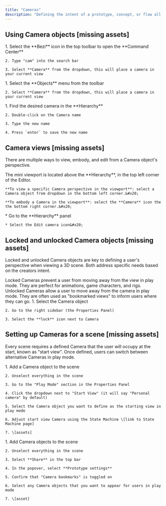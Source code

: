 ```yaml
---
title: "Cameras"
description: "Defining the intent of a prototype, concept, or flow all comes down to perspective. Use Cameras to save specific views and direct a users perspective in 3D. "
---
```


## Using Camera objects \[missing assets]

<AccordionGroup>
  <Accordion title="Adding Cameras using the Command Center" defaultOpen={false}>
    1. Select the **Bezi** icon in the top toolbar to open the **Command Center**

    2. Type "cam" into the search bar

    3. Select **Camera** from the dropdown, this will place a camera in your current view
  </Accordion>

  <Accordion title="Adding Cameras using the toolbar" defaultOpen={false}>
    1. Select the **Objects** menu from the toolbar

    2. Select **Camera** from the dropdown, this will place a camera in your current view
  </Accordion>

  <Accordion title="Renaming a Camera" defaultOpen={false}>
    1. Find the desired camera in the **Hierarchy**

    2. Double-click on the Camera name

    3. Type the new name

    4. Press `enter` to save the new name
  </Accordion>
</AccordionGroup>

## Camera views \[missing assets]

There are multiple ways to view, embody, and edit from a Camera object's perspective.

<AccordionGroup>
  <Accordion title="Viewing or embodying a Camera perspective" defaultOpen={false}>
    The mini viewport is located above the **Hierarchy**, in the top left corner of the Editor.&#x20;

    **To view a specific Camera perspective in the viewport**: select a Camera object from dropdown in the bottom left corner.&#x20;

    **To embody a Camera in the viewport**: select the **Camera** icon the the bottom right corner.&#x20;
  </Accordion>

  <Accordion title="Editing the camera through the user view" defaultOpen={false}>
    * Go to the **Hierarchy** panel

    * Select the Edit camera icon&#x20;
  </Accordion>
</AccordionGroup>

## Locked and unlocked Camera objects \[missing assets]

Locked and unlocked Camera objects are key to defining a user's perspective when viewing a 3D scene. Both address specific needs based on the creators intent.&#x20;

<AccordionGroup>
  <Accordion title="Locked Cameras" defaultOpen={false}>
    Locked Cameras prevent a user from moving away from the view in play mode. They are perfect for animations, game characters, and rigs.&#x20;
  </Accordion>

  <Accordion title="Unlocked cameras" defaultOpen={false}>
    Unlocked Cameras allow a user to move away from the camera in play mode. They are often used as "bookmarked views" to inform users where they can go.&#x20;
  </Accordion>

  <Accordion title="How to lock or unlock a Camera" defaultOpen={false}>
    1. Select the Camera object

    2. Go to the right sidebar (the Properties Panel)

    3. Select the **lock** icon next to Camera
  </Accordion>
</AccordionGroup>

## Setting up Cameras for a scene \[missing assets]

Every scene requires a defined Camera that the user will occupy at the start, known as "start view". Once defined, users can switch between alternative Cameras in play mode.&#x20;

<AccordionGroup>
  <Accordion title="Defining the start view Camera" defaultOpen={false}>
    1. Add a Camera object to the scene

    2. Unselect everything in the scene

    3. Go to the "Play Mode" section in the Properties Panel

    4. Click the dropdown next to "Start View" (it will say "Personal camera" by default)

    5. Select the Camera object you want to define as the starting view in play mode

    6. Adjust start view Camera using the State Machine \[link to State Machine page]

    7. \[assets]
  </Accordion>

  <Accordion title="Defining other Cameras that users can view in play mode" defaultOpen={false}>
    1. Add Camera objects to the scene

    2. Unselect everything in the scene

    3. Select **Share** in the top bar

    4. In the popover, select **Prototype settings**

    5. Confirm that "Camera bookmarks" is toggled on

    6. Select any Camera objects that you want to appear for users in play mode

    7. \[asset]
  </Accordion>
</AccordionGroup>